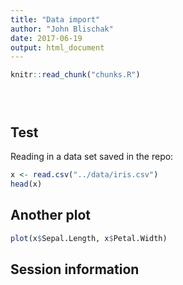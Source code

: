 ```yaml
---
title: "Data import"
author: "John Blischak"
date: 2017-06-19
output: html_document
---
```


<!-- The file analysis/chunks.R contains chunks that define default settings
shared across the workflowr files. -->
```r
knitr::read_chunk("chunks.R")
```

<!-- Update knitr chunk options -->
```r
```

<!-- Insert the date the file was last updated -->
```r
```

<!-- Insert the code version (Git commit SHA1) if Git repository exists and R
 package git2r is installed -->
```r
```

## Test

Reading in a data set saved in the repo:

```r
x <- read.csv("../data/iris.csv")
head(x)
```

## Another plot

```r
plot(x$Sepal.Length, x$Petal.Width)
```

## Session information

<!-- Insert the session information into the document -->
```r
```
